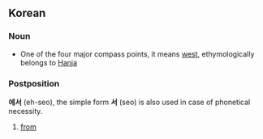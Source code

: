 ==Korean==
=== Noun ===
* One of the four major compass points, it means [[west]], ethymologically belongs to [[Hanja]]

===Postposition===
'''에서''' (eh-seo), the simple form '''서''' (seo) is also used in case of phonetical necessity. 

# [[from]]